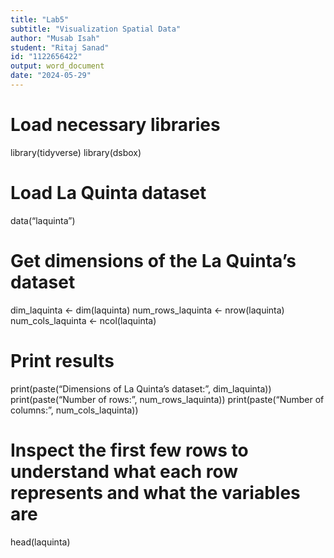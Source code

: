 ---
title: "Lab5"
subtitle: "Visualization Spatial Data"
author: "Musab Isah"
student: "Ritaj Sanad"
id: "1122656422"
output: word_document
date: "2024-05-29"
---
# Load necessary libraries
library(tidyverse)
library(dsbox)

# Load La Quinta dataset
data("laquinta")

# Get dimensions of the La Quinta’s dataset
dim_laquinta <- dim(laquinta)
num_rows_laquinta <- nrow(laquinta)
num_cols_laquinta <- ncol(laquinta)

# Print results
print(paste("Dimensions of La Quinta's dataset:", dim_laquinta))
print(paste("Number of rows:", num_rows_laquinta))
print(paste("Number of columns:", num_cols_laquinta))

# Inspect the first few rows to understand what each row represents and what the variables are
head(laquinta)
